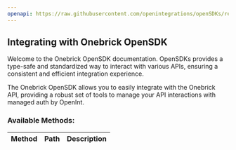 ```yaml
---
openapi: https://raw.githubusercontent.com/openintegrations/openSDKs/refs/heads/main/sdks/sdk-onebrick/onebrick_sandbox_v2_data_collection_v2.oas.json
---
```


## Integrating with Onebrick OpenSDK 

Welcome to the Onebrick OpenSDK documentation. OpenSDKs provides a type-safe and standardized way to interact with various APIs, ensuring a consistent and efficient integration experience.

The Onebrick OpenSDK allows you to easily integrate with the Onebrick API, providing a robust set of tools to manage your API interactions with managed auth by OpenInt. 

### Available Methods:

| Method | Path | Description |
|--------|------|-------------|
